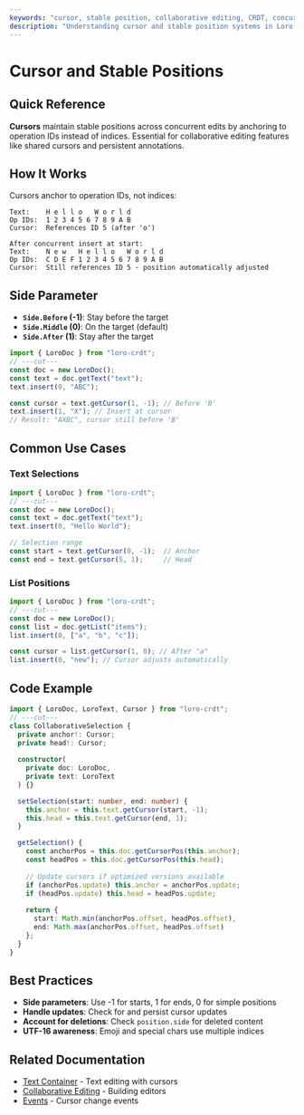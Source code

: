 ```yaml
---
keywords: "cursor, stable position, collaborative editing, CRDT, concurrent edits, selection, annotation, caret"
description: "Understanding cursor and stable position systems in Loro for maintaining accurate positions across concurrent edits"
---
```


# Cursor and Stable Positions

## Quick Reference

**Cursors** maintain stable positions across concurrent edits by anchoring to operation IDs instead of indices. Essential for collaborative editing features like shared cursors and persistent annotations.

## How It Works

Cursors anchor to operation IDs, not indices:

```
Text:    H e l l o   W o r l d
Op IDs:  1 2 3 4 5 6 7 8 9 A B
Cursor:  References ID 5 (after 'o')

After concurrent insert at start:
Text:    N e w   H e l l o   W o r l d  
Op IDs:  C D E F 1 2 3 4 5 6 7 8 9 A B
Cursor:  Still references ID 5 - position automatically adjusted
```

## Side Parameter

- **`Side.Before` (-1)**: Stay before the target
- **`Side.Middle` (0)**: On the target (default)
- **`Side.After` (1)**: Stay after the target

```ts twoslash
import { LoroDoc } from "loro-crdt";
// ---cut---
const doc = new LoroDoc();
const text = doc.getText("text");
text.insert(0, "ABC");

const cursor = text.getCursor(1, -1); // Before 'B'
text.insert(1, "X"); // Insert at cursor
// Result: "AXBC", cursor still before 'B'
```


## Common Use Cases

### Text Selections
```ts twoslash
import { LoroDoc } from "loro-crdt";
// ---cut---
const doc = new LoroDoc();
const text = doc.getText("text");
text.insert(0, "Hello World");

// Selection range
const start = text.getCursor(0, -1);  // Anchor
const end = text.getCursor(5, 1);     // Head
```

### List Positions
```ts twoslash
import { LoroDoc } from "loro-crdt";
// ---cut---
const doc = new LoroDoc();
const list = doc.getList("items");
list.insert(0, ["a", "b", "c"]);

const cursor = list.getCursor(1, 0); // After "a"
list.insert(0, "new"); // Cursor adjusts automatically
```

## Code Example

```ts twoslash
import { LoroDoc, LoroText, Cursor } from "loro-crdt";
// ---cut---
class CollaborativeSelection {
  private anchor!: Cursor;
  private head!: Cursor;
  
  constructor(
    private doc: LoroDoc,
    private text: LoroText
  ) {}

  setSelection(start: number, end: number) {
    this.anchor = this.text.getCursor(start, -1);
    this.head = this.text.getCursor(end, 1);
  }

  getSelection() {
    const anchorPos = this.doc.getCursorPos(this.anchor);
    const headPos = this.doc.getCursorPos(this.head);
    
    // Update cursors if optimized versions available
    if (anchorPos.update) this.anchor = anchorPos.update;
    if (headPos.update) this.head = headPos.update;
    
    return {
      start: Math.min(anchorPos.offset, headPos.offset),
      end: Math.max(anchorPos.offset, headPos.offset)
    };
  }
}
```

## Best Practices

- **Side parameters**: Use -1 for starts, 1 for ends, 0 for simple positions
- **Handle updates**: Check for and persist cursor updates
- **Account for deletions**: Check `position.side` for deleted content
- **UTF-16 awareness**: Emoji and special chars use multiple indices

## Related Documentation

- [Text Container](../containers/text) - Text editing with cursors
- [Collaborative Editing](../user-guide/collaborative-editing) - Building editors
- [Events](../user-guide/events) - Cursor change events